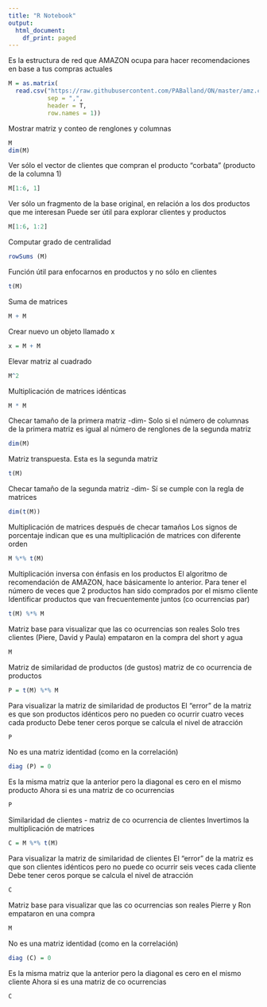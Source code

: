 ```yaml
---
title: "R Notebook"
output:
  html_document:
    df_print: paged
---
```


Es la estructura de red que AMAZON ocupa para hacer recomendaciones en base a tus compras actuales
```r
M = as.matrix(
  read.csv("https://raw.githubusercontent.com/PABalland/ON/master/amz.csv" , 
           sep = ",", 
           header = T, 
           row.names = 1))
```

Mostrar matriz y conteo de renglones y columnas
```r
M
dim(M)
```

Ver sólo el vector de clientes que compran el producto "corbata" (producto de la columna 1)
```r
M[1:6, 1]
```

Ver sólo un fragmento de la base original, en relación a los dos productos que me interesan
Puede ser útil para explorar clientes y productos
```r
M[1:6, 1:2]
```

Computar grado de centralidad
```r
rowSums (M)
```

Función útil para enfocarnos en productos y no sólo en clientes
```r
t(M)
```

Suma de matrices
```r
M + M
```

Crear nuevo un objeto llamado x
```r
x = M + M
```

Elevar matriz al cuadrado
```r
M^2
```

Multiplicación de matrices idénticas
```r
M * M
```

Checar tamaño de la primera matriz -dim-
Solo si el número de columnas de la primera matriz es igual al número de renglones de la segunda matriz
```r
dim(M)
```

Matriz transpuesta. Esta es la segunda matriz
```r
t(M)
```

Checar tamaño de la segunda matriz -dim-
Sí se cumple con la regla de matrices
```r
dim(t(M))
```

Multiplicación de matrices después de checar tamaños
Los signos de porcentaje indican que es una multiplicación de matrices con diferente orden
```r
M %*% t(M)
```

Multiplicación inversa con énfasis en los productos
El algoritmo de recomendación de AMAZON, hace básicamente lo anterior.
Para tener el número de veces que 2 productos han sido comprados por el mismo cliente
Identificar productos que van frecuentemente juntos (co ocurrencias par)
```r
t(M) %*% M
```

Matriz base para visualizar que las co ocurrencias son reales
Solo tres clientes (Piere, David y Paula) empataron en la compra del short y agua
```r
M
```

Matriz de similaridad de productos (de gustos) matriz de co ocurrencia de productos
```r
P = t(M) %*% M
```

Para visualizar la matriz de similaridad de productos
El "error" de la matriz es que son productos idénticos pero no pueden co ocurrir cuatro veces cada producto
Debe tener ceros porque se calcula el nivel de atracción
```r
P
```

No es una matriz identidad (como en la correlación)
```r
diag (P) = 0
```

Es la misma matriz que la anterior pero la diagonal es cero en el mismo producto
Ahora si es una matriz de co ocurrencias
```r
P
```

Similaridad de clientes - matriz de co ocurrencia de clientes
Invertimos la multiplicación de matrices
```r
C = M %*% t(M)
```

Para visualizar la matriz de similaridad de clientes
El "error" de la matriz es que son clientes idénticos pero no puede co ocurrir seis veces cada cliente
Debe tener ceros porque se calcula el nivel de atracción
```r
C
```

Matriz base para visualizar que las co ocurrencias son reales
Pierre y Ron empataron en una compra
```r
M
```

No es una matriz identidad (como en la correlación) 
```r
diag (C) = 0
```

Es la misma matriz que la anterior pero la diagonal es cero en el mismo cliente
Ahora si es una matriz de co ocurrencias
```r
C
```
